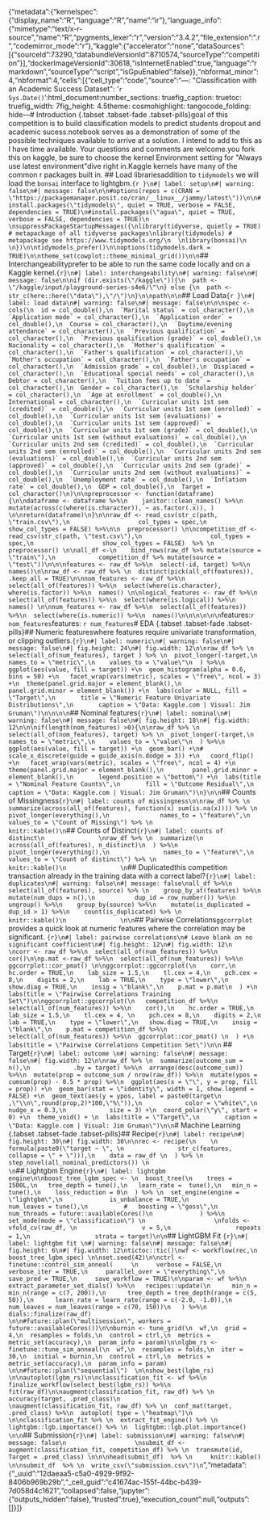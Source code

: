 {"metadata":{"kernelspec":{"display_name":"R","language":"R","name":"ir"},"language_info":{"mimetype":"text/x-r-source","name":"R","pygments_lexer":"r","version":"3.4.2","file_extension":".r","codemirror_mode":"r"},"kaggle":{"accelerator":"none","dataSources":[{"sourceId":73290,"databundleVersionId":8710574,"sourceType":"competition"}],"dockerImageVersionId":30618,"isInternetEnabled":true,"language":"rmarkdown","sourceType":"script","isGpuEnabled":false}},"nbformat_minor":4,"nbformat":4,"cells":[{"cell_type":"code","source":"---\ntitle: \"Classification with an Academic Success Dataset\"\ndate: '`r Sys.Date()`'\noutput:\n  html_document:\n    number_sections: true\n    fig_caption: true\n    toc: true\n    fig_width: 7\n    fig_height: 4.5\n    theme: cosmo\n    highlight: tango\n    code_folding: hide\n---\n  \n# Introduction  {.tabset .tabset-fade .tabset-pills}\n\nThe goal of this competition is to build classification models to predict students dropout and academic sucess.\n\nMy notebook serves as a demonstration of some of the possible techniques available to arrive at a solution.  I intend to add to this as I have time available. Your questions and comments are welcome.\n\nIf you fork this on kaggle, be sure to choose the kernel Environment setting for \"Always use latest environment\"\n\nLets dive right in.\n\nThe Kaggle kernels have many of the common r packages built in.  \n\n## Load libraries\n\nIn addition to `tidymodels` we will load the `bonsai` interface to lightgbm.\n\n```{r }\n#| label: setup\n#| warning: false\n#| message: false\n\n#options(repos = c(CRAN = \"https://packagemanager.posit.co/cran/__linux__/jammy/latest\"))\n\n#install.packages(\"tidymodels\", quiet = TRUE, verbose = FALSE, dependencies = TRUE)\n#install.packages(\"agua\", quiet = TRUE, verbose = FALSE, dependencies = TRUE)\n \nsuppressPackageStartupMessages({\nlibrary(tidyverse, quietly = TRUE) # metapackage of all tidyverse packages\nlibrary(tidymodels) # metapackage see https://www.tidymodels.org/\n  \nlibrary(bonsai)\n    \n})\n\ntidymodels_prefer()\n\noptions(tidymodels.dark = TRUE)\n\ntheme_set(cowplot::theme_minimal_grid())\n\n```\n\n\n## Interchangeability\n\nI prefer to be able to run the same code locally and on a Kaggle kernel.\n\n```{r}\n#| label: interchangeability\n#| warning: false\n#| message: false\n\nif (dir.exists(\"/kaggle\")){\n  path <- \"/kaggle/input/playground-series-s4e6/\"\n} else {\n  path <- str_c(here::here(\"data\"),\"/\")\n}\n\npath\n\n```\n\n## Load Data\n\n```{r }\n#| label: load data\n#| warning: false\n#| message: false\n\n\nspec <- cols(\n  id = col_double(),\n  `Marital status` = col_character(),\n  `Application mode` = col_character(),\n  `Application order` = col_double(),\n  Course = col_character(),\n  `Daytime/evening attendance` = col_character(),\n  `Previous qualification` = col_character(),\n  `Previous qualification (grade)` = col_double(),\n  Nacionality = col_character(),\n  `Mother's qualification` = col_character(),\n  `Father's qualification` = col_character(),\n  `Mother's occupation` = col_character(),\n  `Father's occupation` = col_character(),\n  `Admission grade` = col_double(),\n  Displaced = col_character(),\n  `Educational special needs` = col_character(),\n  Debtor = col_character(),\n  `Tuition fees up to date` = col_character(),\n  Gender = col_character(),\n  `Scholarship holder` = col_character(),\n  `Age at enrollment` = col_double(),\n  International = col_character(),\n  `Curricular units 1st sem (credited)` = col_double(),\n  `Curricular units 1st sem (enrolled)` = col_double(),\n  `Curricular units 1st sem (evaluations)` = col_double(),\n  `Curricular units 1st sem (approved)` = col_double(),\n  `Curricular units 1st sem (grade)` = col_double(),\n  `Curricular units 1st sem (without evaluations)` = col_double(),\n  `Curricular units 2nd sem (credited)` = col_double(),\n  `Curricular units 2nd sem (enrolled)` = col_double(),\n  `Curricular units 2nd sem (evaluations)` = col_double(),\n  `Curricular units 2nd sem (approved)` = col_double(),\n  `Curricular units 2nd sem (grade)` = col_double(),\n  `Curricular units 2nd sem (without evaluations)` = col_double(),\n  `Unemployment rate` = col_double(),\n  `Inflation rate` = col_double(),\n  GDP = col_double(),\n  Target = col_character()\n)\n\npreprocessor <- function(dataframe) {\n\ndataframe <- dataframe %>%\n    janitor::clean_names() %>%\n    mutate(across(c(where(is.character)), ~ as.factor(.x)), ) \n\nreturn(dataframe)\n}\n\nraw_df <- read_csv(str_c(path, \"train.csv\"),\n                   col_types = spec,\n                   show_col_types = FALSE) %>%\n\n  preprocessor() \n\ncompetition_df <- read_csv(str_c(path, \"test.csv\"),\n                   col_types = spec,\n                   show_col_types = FALSE)  %>% \n  preprocessor() \n\nall_df <-\n    bind_rows(raw_df %>% mutate(source = \"train\"),\n            competition_df %>% mutate(source = \"test\"))\n\n\nfeatures <- raw_df %>%\n  select(-id, target) %>%\n  names()\n\nraw_df <- raw_df %>% \n  distinct(pick(all_of(features)), .keep_all = TRUE)\n\nnom_features <- raw_df %>%\n  select(all_of(features)) %>%\n  select(where(is.character), where(is.factor)) %>%\n  names() \n\nlogical_features <- raw_df %>%\n  select(all_of(features)) %>%\n  select(where(is.logical)) %>%\n  names() \n\nnum_features <- raw_df %>%\n  select(all_of(features)) %>%\n  select(where(is.numeric)) %>%\n  names()\n\n\n\n\n\n```\n\nNominal features:\n\n`r nom_features`\n\nNumeric features: \n\n`r num_features`\n\n\n# EDA {.tabset .tabset-fade .tabset-pills}\n\n## Numeric features\n\nConsider where features require univariate transformation, or clipping outliers.\n```{r}\n#| label: numeric\n#| warning: false\n#| message: false\n#| fig.height: 24\n#| fig.width: 12\n\nraw_df %>% \n  select(all_of(num_features), target ) %>% \n  pivot_longer(-target,\n    names_to = \"metric\",\n    values_to = \"value\"\n  ) %>%\n  ggplot(aes(value, fill = target)) +\n  geom_histogram(alpha = 0.6, bins = 50) +\n   facet_wrap(vars(metric), scales = \"free\", ncol = 3) +\n  theme(panel.grid.major = element_blank(),\n        panel.grid.minor = element_blank()) +\n  labs(color = NULL, fill = \"Target\",\n       title = \"Numeric Feature Univariate Distributions\",\n       caption = \"Data: Kaggle.com | Visual: Jim Gruman\")\n\n\n\n```\n\n\n## Nominal features\n\n```{r}\n#| label: nominal\n#| warning: false\n#| message: false\n#| fig.height: 18\n#| fig.width: 12\n\n\nif(length(nom_features) >0){\n\nraw_df %>% \n  select(all_of(nom_features), target) %>% \n  pivot_longer(-target,\n    names_to = \"metric\",\n    values_to = \"value\"\n  ) %>%\n  ggplot(aes(value, fill = target)) +\n  geom_bar() +\n#  scale_x_discrete(guide = guide_axis(n.dodge = 3)) +\n   coord_flip() +\n   facet_wrap(vars(metric), scales = \"free\", ncol = 4) +\n  theme(panel.grid.major = element_blank(),\n        panel.grid.minor = element_blank(),\n       legend.position = \"bottom\") +\n  labs(title = \"Nominal Feature Counts\",\n       fill = \"Outcome Residual\",\n       caption = \"Data: Kaggle.com | Visual: Jim Gruman\")\n}\n\n```\n\n## Counts of Missingness\n                  \n```{r}\n#| label: counts of missingness\n\nraw_df %>% \n  summarize(across(all_of(features), function(x) sum(is.na(x)))) %>% \n  pivot_longer(everything(),\n              names_to = \"feature\",\n              values_to = \"Count of Missing\") %>% \n                   knitr::kable()\n```\n\n## Counts of Distinct\n               \n```{r}\n#| label: counts of distinct\n               \nraw_df %>% \n  summarize(\n    across(all_of(features), n_distinct)\n  ) %>%\n  pivot_longer(everything(),\n               names_to = \"feature\",\n               values_to = \"Count of distinct\") %>% \n                   knitr::kable()\n               \n```\n\n## Duplicated\n\nIs this competition transaction already in the training data with a correct label?\n\n```{r}\n#| label: duplicates\n#| warning: false\n#| message: false\nall_df %>%\n    select(all_of(features), source) %>% \n    group_by_at(features) %>%\n    mutate(num_dups = n(),\n           dup_id = row_number()) %>%\n    ungroup() %>%\n    group_by(source) %>%\n    mutate(is_duplicated = dup_id > 1) %>%\n    count(is_duplicated) %>% \n                   knitr::kable()\n               \n\n```\n                   \n## Pairwise Correlations\n                   \n`ggcorrplot` provides a quick look at numeric features where the correlation may be significant. \n                         \n\n```{r}\n#| label: pairwise correlations\n# Leave blank on no significant coefficient\n#| fig.height: 12\n#| fig.width: 12\n                   \ncorr <- raw_df %>%\n  select(all_of(num_features)) %>%\n  cor()\n\np.mat <-raw_df %>%\n  select(all_of(num_features)) %>%\n  ggcorrplot::cor_pmat() \n\nggcorrplot::ggcorrplot(\n    corr,\n    hc.order = TRUE,\n    lab_size = 1.5,\n    tl.cex = 4,\n    pch.cex = 8,\n    digits = 2,\n    lab = TRUE,\n    type = \"lower\",\n    show.diag = TRUE,\n    insig = \"blank\",\n    p.mat = p.mat\n  ) +\n  labs(title = \"Pairwise Correlations Training Set\")\n\nggcorrplot::ggcorrplot(\n   competition_df %>%\n    select(all_of(num_features)) %>%\n    cor(),\n    hc.order = TRUE,\n    lab_size = 1.5,\n    tl.cex = 4, \n    pch.cex = 8,\n    digits = 2,\n    lab = TRUE,\n    type = \"lower\",\n   show.diag = TRUE,\n    insig = \"blank\",\n    p.mat = competition_df %>%\n  select(all_of(num_features)) %>%\n  ggcorrplot::cor_pmat() \n  ) +\n  labs(title = \"Pairwise Correlations Competition Set\")\n\n```      \n\n\n## Target\n\n```{r}\n#| label: outcome \n#| warning: false\n#| message: false\n#| fig.width: 12\n\nraw_df %>% \n  summarize(outcome_sum = n(),\n            .by = target) %>%\n  arrange(desc(outcome_sum)) %>%\n  mutate(prop = outcome_sum / nrow(raw_df)) %>%\n  mutate(ypos = cumsum(prop) - 0.5 * prop) %>%\n  ggplot(aes(x = \"\", y = prop, fill = prop)) +\n  geom_bar(stat = \"identity\", width = 1, show.legend = FALSE) +\n  geom_text(aes(y = ypos, label = paste0(target\n                                  ,\"\\n\",round(prop,2)*100,\"%\")),\n            color = \"white\",\n            nudge_x = 0.3,\n            size = 3) +\n  coord_polar(\"y\", start = 0) +\n  theme_void() + \n  labs(title = \"Target\",\n       caption = \"Data: Kaggle.com | Visual: Jim Gruman\")\n\n```\n                              \n           \n                \n# Machine Learning {.tabset .tabset-fade .tabset-pills}\n\n## Recipe\n                \n\n```{r}\n#| label: recipe\n#| fig.height: 30\n#| fig.width: 30\n\nrec <- recipe(\n    \n    formula(paste0(\"target ~ \", \n               str_c(features,  collapse = \" + \"))),\n    data = raw_df \n  ) %>% \n  step_novel(all_nominal_predictors()) \n                                     \n```\n\n## Lightgbm Engine\n\n```{r}\n#| label: lightgbm engine\n\nboost_tree_lgbm_spec <- \n  boost_tree(\n    trees = 1500L,\n   tree_depth = tune(),\n   learn_rate =  tune(),\n   min_n = tune(),\n    loss_reduction = 0\n  ) %>% \n  set_engine(engine = \"lightgbm\",\n             is_unbalance = TRUE,\n             num_leaves = tune(),\n          #   boosting = \"goss\",\n             num_threads = future::availableCores()\n             ) %>%\n  set_mode(mode = \"classification\") \n                   \nfolds <- vfold_cv(raw_df, \n                  v = 5,\n                  repeats = 1,\n                  strata = target)\n\n```\n\n## LightGBM Fit                                                                     \n\n```{r}\n#| label: lightgbm fit \n#| warning: false\n#| message: false\n#| fig.height: 6\n#| fig.width: 12\ntictoc::tic()\nwf <- workflow(rec,\n               boost_tree_lgbm_spec) \n\nset.seed(42)\n\nctrl <- finetune::control_sim_anneal(     \n     verbose = FALSE,\n     verbose_iter = TRUE,\n     parallel_over = \"everything\",\n     save_pred = TRUE,\n     save_workflow = TRUE)\n\nparam <- wf %>%\n   extract_parameter_set_dials() %>%\n   recipes::update(\n      min_n = min_n(range = c(7, 200)),\n      tree_depth = tree_depth(range = c(5, 50)),\n      learn_rate = learn_rate(range = c(-2.0, -1.0)),\n      num_leaves = num_leaves(range = c(70, 150))\n   ) %>%\n   dials::finalize(raw_df)                 \n\n#future::plan(\"multisession\", workers = future::availableCores())\n\nburnin <- tune_grid(\n  wf,\n  grid = 4,\n  resamples = folds,\n  control = ctrl,\n  metrics = metric_set(accuracy),\n  param_info = param)\n\nlgbm_rs <- finetune::tune_sim_anneal(\n  wf,\n  resamples = folds,\n  iter = 30,\n  initial = burnin,\n  control = ctrl,\n  metrics =  metric_set(accuracy),\n  param_info = param) \n\n#future::plan(\"sequential\")  \n\nshow_best(lgbm_rs)  \n\nautoplot(lgbm_rs)\n\nclassification_fit <- wf %>%\n  finalize_workflow(select_best(lgbm_rs)) %>%\n  fit(raw_df)\n\naugment(classification_fit, raw_df) %>% \n  accuracy(target, .pred_class)\n                   \naugment(classification_fit, raw_df) %>% \n  conf_mat(target, .pred_class) %>%\n  autoplot( type = \"heatmap\")\n                   \n\nclassification_fit %>% \n  extract_fit_engine() %>% \n  lightgbm::lgb.importance() %>% \n  lightgbm::lgb.plot.importance()  \n\n```\n                   \n## Submission\n                 \n             \n                   \n```{r}\n#| label: submission\n#| warning: false\n#| message: false\n                   \nsubmit_df <- augment(classification_fit, competition_df) %>% \n  transmute(id, Target = .pred_class) \n\n\nhead(submit_df)  %>% \n     knitr::kable()      \n\nsubmit_df  %>% \n  write_csv(\"submission.csv\")\n```  ","metadata":{"_uuid":"12daeaa5-c5a0-4929-9f92-8406b969b29b","_cell_guid":"c41674ac-155f-44bc-b439-7d058d4c1621","collapsed":false,"jupyter":{"outputs_hidden":false},"trusted":true},"execution_count":null,"outputs":[]}]}